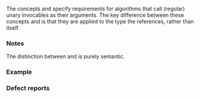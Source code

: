 {{cpp/title|indirectly_unary_invocable|indirectly_regular_unary_invocable}}
{{cpp/iterator/navbar}}
{{dcl begin}}
{{dcl header|iterator}}
{{dcl h|{{tt|std::indirectly_unary_invocable}}}}
{{dcl|since=c++20|1=
template&lt; class F, class I &gt;
    concept indirectly_unary_invocable =
        std::indirectly_readable&lt;I&gt; &amp;&amp;
        std::copy_constructible&lt;F&gt; &amp;&amp;
        std::invocable&lt;F&amp;, /*indirect-value-t*/&lt;I&gt;&gt; &amp;&amp;
        std::invocable&lt;F&amp;, std::iter_reference_t&lt;I&gt;&gt; &amp;&amp;
        std::common_reference_with&lt;
            std::invoke_result_t&lt;F&amp;, /*indirect-value-t*/&lt;I&gt;&gt;,
            std::invoke_result_t&lt;F&amp;, std::iter_reference_t&lt;I&gt;&gt;&gt;;
}}
{{dcl h|{{tt|std::indirectly_regular_unary_invocable}}}}
{{dcl|since=c++20|1=
template&lt; class F, class I &gt;
    concept indirectly_regular_unary_invocable =
        std::indirectly_readable&lt;I&gt; &amp;&amp;
        std::copy_constructible&lt;F&gt; &amp;&amp;
        std::regular_invocable&lt;F&amp;, /*indirect-value-t*/&lt;I&gt;&gt; &amp;&amp;
        std::regular_invocable&lt;F&amp;, std::iter_reference_t&lt;I&gt;&gt; &amp;&amp;
        std::common_reference_with&lt;
            std::invoke_result_t&lt;F&amp;, /*indirect-value-t*/&lt;I&gt;&gt;,
            std::invoke_result_t&lt;F&amp;, std::iter_reference_t&lt;I&gt;&gt;&gt;;
}}
{{dcl end}}

The concepts {{tt|indirectly_unary_invocable}} and {{tt|indirectly_regular_unary_invocable}} specify requirements for algorithms that call (regular) unary invocables as their arguments. The key difference between these concepts and {{lc|std::invocable}} is that they are applied to the type the {{tt|I}} references, rather than {{tt|I}} itself.

===Notes===
The distinction between {{tt|indirectly_unary_invocable}} and {{tt|indirectly_regular_unary_invocable}} is purely semantic.

===Example===
{{example|code=
#include &lt;algorithm&gt;
#include &lt;iterator&gt;
#include &lt;print&gt;
#include &lt;ranges&gt;

struct IntWrapper
{
    int i;

    explicit IntWrapper(int i) : i(i) {}
    IntWrapper(IntWrapper&amp;&amp;) = default;
    IntWrapper&amp; operator=(IntWrapper&amp;&amp;) = default;
};

int main()
{
    auto ints  = std::views::iota(1, 10);
    auto print = [] (IntWrapper w) { std::print("{} ", w.i); };
    auto wrap  = [] (int i) { return IntWrapper{i}; };

    using Proj = std::projected&lt;decltype(ints.begin()), decltype(wrap)&gt;;

    // error (evaluated to false) until P2609R3:
    // this was because 'std::iter_value_t&lt;Proj&gt; &amp;' is the same as 'IntWrapper&amp;'
    // which is not convertible to 'IntWrapper' (implicitly deleted copy ctor)
    static_assert(std::indirectly_unary_invocable&lt;decltype(print), Proj&gt;);

    // if the compile-time check above evaluates to true, then this is well-formed:
    std::ranges::for_each(ints, print, wrap);
}

|output=
1 2 3 4 5 6 7 8 9 
}}

===Defect reports===
{{dr list begin}}
{{dr list item|paper=P2609R3|std=C++20|before=some requirements were defined in terms of {{c|std::iter_value_t&lt;I&gt;&amp;}}&lt;br&gt;which mishandled projections resulting in incompatibility with invocable {{c|F&amp;}}|after=defined in terms of {{c|/*indirect-value-t*/&lt;I&gt;}}&lt;br&gt;to correctly handle such projections}}
{{dr list item|paper=P2997R1|std=C++20|before=corresponding concepts required {{c|F&amp;}} to satisfy {{lconcept|invocable}} and&lt;br&gt;{{lconcept|regular_invocable}}, respectively, with {{c|std::iter_common_reference_t&lt;I&gt;}}|after=does not require}}
{{dr list end}}

{{langlinks|es|ja|zh}}